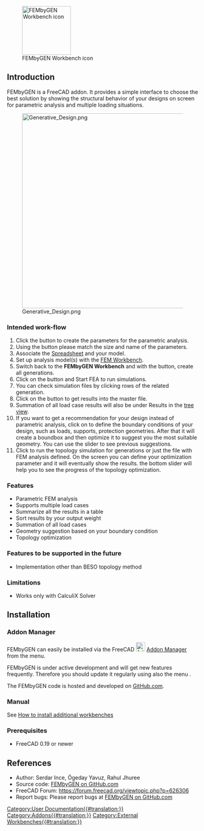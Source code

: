 <languages/>

[[File:FEMbyGEN.svg|thumb|128px|FEMbyGEN Workbench icon]]

{{TOCright}}

== Introduction ==

FEMbyGEN is a FreeCAD addon. It provides a simple interface to choose the best solution by showing the structural behavior of your designs on screen for parametric analysis and multiple loading situations.  

[[File:Generative Design.png|512px]]

=== Intended work-flow ===

# Click the {{Button|Initiate}} button to create the parameters for the parametric analysis.
# Using the {{Button|Alias}} button please match the size and name of the parameters.
# Associate the [[Spreadsheet_Workbench|Spreadsheet]] and your model.
# Set up analysis model(s) with the [[FEM_Workbench|FEM Workbench]].
# Switch back to the '''FEMbyGEN Workbench''' and with the {{Button|Generate}} button, create all generations.
# Click on the {{Button|FEA}} button and Start FEA to run simulations.
# You can check simulation files by clicking rows of the related generation.
# Click on the {{Button|Results}} button to get results into the master file.
# Summation of all load case results will also be under Results in the [[Tree_view|tree view]].
# If you want to get a recommendation for your design instead of parametric analysis, click on {{Button|CreatGeo}} to define the boundary conditions of your design, such as loads, supports, protection geometries. After that it will create a boundbox and then optimize it to suggest you the most suitable geometry. You can use the slider to see previous suggestions.
# Click {{Button|Topology}} to run the topology simulation for generations or just the file with FEM analysis defined. On the screen you can define your optimization parameter and it will eventually show the results. the bottom slider will help you to see the progress of the topology optimization.

=== Features ===

* Parametric FEM analysis
* Supports multiple load cases
* Summarize all the results in a table
* Sort results by your output weight
* Summation of all load cases
* Geometry suggestion based on your boundary condition
* Topology optimization

=== Features to be supported in the future ===

* Implementation other than BESO topology method

=== Limitations ===

* Works only with CalculiX Solver

== Installation ==

=== Addon Manager ===

FEMbyGEN can easily be installed via the FreeCAD [[Image:AddonManager.svg|24px]] [[Std_AddonMgr|Addon Manager]] from the {{MenuCommand|Tools → Addon manager}} menu.

FEMbyGEN is under active development and will get new features frequently. Therefore you should update it regularly using also the menu {{MenuCommand|Tools → Addon manager}}.

The FEMbyGEN code is hosted and developed on [https://github.com/Serince/FEMbyGEN GitHub.com].

=== Manual ===

See [[How_to_install_additional_workbenches|How to install additional workbenches]]

=== Prerequisites ===

* FreeCAD 0.19 or newer

== References ==

* Author: Serdar Ince, Ögeday Yavuz, Rahul Jhuree 
* Source code: [https://github.com/Serince/FEMbyGEN FEMbyGEN on GitHub.com]
* FreeCAD Forum: https://forum.freecad.org/viewtopic.php?p=626306
* Report bugs: Please report bugs at [https://github.com/Serince/FEMbyGEN/issues FEMbyGEN on GitHub.com]


[[Category:User Documentation{{#translation:}}]]
[[Category:Addons{{#translation:}}]]
[[Category:External Workbenches{{#translation:}}]]